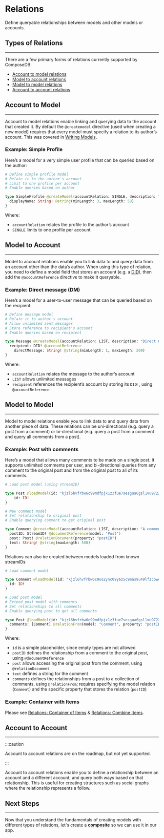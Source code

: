 # Relations
Define queryable relationships between models and other models or accounts.

## Types of Relations
---

There are a few primary forms of relations currently supported by ComposeDB:

- [Account to model relations](#account-to-model)
- [Model to account relations](#model-to-account)
- [Model to model relations](#model-to-model)
- [Account to account relations](#account-to-account)

## Account to Model
---

Account to model relations enable linking and querying data to the account that created it. By default the `@createmodel` directive (used when creating a new model) requires that every model must specify a relation to its author’s account. This was covered in [Writing Models](../../guides/data-modeling/writing-models.mdx).

### Example: Simple Profile

Here’s a model for a very simple user profile that can be queried based on the author:

```graphql
# Define simple profile model
# Relate it to the author's account
# Limit to one profile per account
# Enable queries based on author

type SimpleProfile @createModel(accountRelation: SINGLE, description: "Very basic profile") {
  displayName: String! @string(minLength: 3, maxLength: 50)
}
```

Where:

- `accountRelation` relates the profile to the author’s account
- `SINGLE` limits to one profile per account

## Model to Account
---

Model to account relations enable you to link data to and query data from an account other than the data’s author. When using this type of relation, you need to define a model field that stores an account (e.g. a [DID](../../guides/composedb-client/user-sessions.mdx)), then add the `@accountReference` directive to make it queryable.

### Example: Direct message (DM)

Here’s a model for a user-to-user message that can be queried based on the recipient:

```graphql
# Define message model
# Relate it to author's account
# Allow unlimited sent messages
# Store reference to recipient's account
# Enable queries based on recipient

type Message @createModel(accountRelation: LIST, description: "Direct message model") {
  recipient: DID! @accountReference
	directMessage: String! @string(minLength: 1, maxLength: 200)
}
```

Where:

- `accountRelation` relates the message to the author’s account
- `LIST` allows unlimited messages
- `recipient` references the recipient’s account by storing its `DID!`, using `@accountReference`

## Model to Model
---

Model to model relations enable you to link data to and query data from another piece of data. These relations can be uni-directional (e.g. query a post from a comment) or bi-directional (e.g. query a post from a comment and query all comments from a post).

### Example: Post with comments

Here’s a model that allows many comments to be made on a single post. It supports unlimited comments per user, and bi-directional queries from any comment to the original post and from the original post to all of its comments.

```graphql
# Load post model (using streamID)

type Post @loadModel(id: "kjzl6hvfrbw6c99mdfpjx1z3fue7sesgua6gsl1vu97229lq56344zu9bawnf96"){
    id: ID!
}

# New comment model
# Set relationship to original post
# Enable querying comment to get original post

type Comment @createModel(accountRelation: LIST, description: "A comment on a Post") {
  postID: StreamID! @documentReference(model: "Post")
  post: Post! @relationDocument(property: "postID")
  text: String! @string(maxLength: 500)
}
```

Relations can also be created between models loaded from known streamIDs

```graphql
# Load comment model

type Comment @loadModel(id: "kjzl6hvfrbw6c9oo2ync09y6z5c9mas9u49lfzcowepuzxmcn3pzztvzd0c7gh0") {
  id: ID!
}

# Load post model
# Extend post model with comments
# Set relationships to all comments
# Enable querying post to get all comments

type Post @loadModel(id: "kjzl6hvfrbw6c99mdfpjx1z3fue7sesgua6gsl1vu97229lq56344zu9bawnf96") {
  comments: [Comment] @relationFrom(model: "Comment", property: "postID")
}
```

Where:

- `id` is a simple placeholder, since empty types are not allowed
- `postID` defines the relationship from a comment to the original post, using `@documentReference`
- `post` allows accessing the original post from the comment, using `@relationDocument`
- `text` defines a string for the comment
- `comments` defines the relationships from a post to a collection of comments, using  `@relationFrom`; requires specifying the model relation (`Comment`) and the specific property that stores the relation (`postID`)

### Example: Container with Items
Please see [Relations: Container of Items](../data-modeling/relations-container-of-items.mdx) & [Relations: Combine Items](../data-modeling/relations-combine-items.mdx).

## Account to Account
---

:::caution

Account to account relations are on the roadmap, but not yet supported.

:::

Account to account relations enable you to define a relationship between an account and a different account, and query both ways based on that relationship. This is useful for creating structures such as social graphs where the relationship represents a follow.

## Next Steps
---
Now that you understand the fundamentals of creating models with different types of relations, let's create a [**composite**](../data-modeling/composites.mdx) so we can use it in our app.